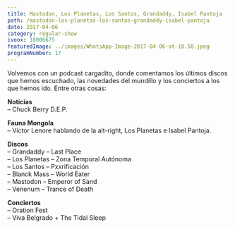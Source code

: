 ```yaml
---
title: Mastodon, Los Planetas, Los Santos, Grandaddy, Isabel Pantoja
path: /mastodon-los-planetas-los-santos-grandaddy-isabel-pantoja
date: 2017-04-06
category: regular-show
ivoox: 18006675
featuredImage: ../images/WhatsApp-Image-2017-04-06-at-18.58.jpeg
programNumber: 17
---
```


Volvemos con un podcast cargadito, donde comentamos los últimos discos que hemos escuchado, las novedades del mundillo y los conciertos a los que hemos ido. Entre otras cosas:

**Noticias**  
– Chuck Berry D.E.P.

**Fauna Mongola**  
– Víctor Lenore hablando de la alt-right, Los Planetas e Isabel Pantoja.

**Discos**  
– Grandaddy – Last Place  
– Los Planetas – Zona Temporal Autónoma  
– Los Santos – Pxxrificación  
– Blanck Mass – World Eater  
– Mastodon – Emperor of Sand  
– Venenum – Trance of Death

**Conciertos**  
– Oration Fest  
– Viva Belgrado + The Tidal Sleep  